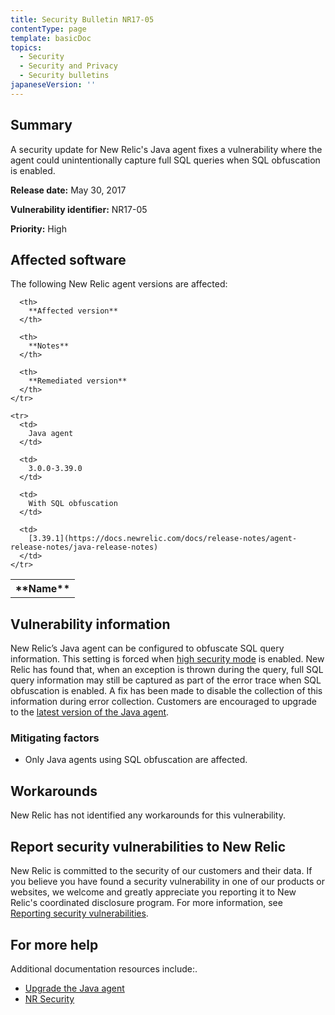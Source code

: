 ```yaml
---
title: Security Bulletin NR17-05
contentType: page
template: basicDoc
topics:
  - Security
  - Security and Privacy
  - Security bulletins
japaneseVersion: ''
---
```


## Summary

A security update for New Relic's Java agent fixes a vulnerability where the agent could unintentionally capture full SQL queries when SQL obfuscation is enabled.

**Release date:** May 30, 2017

**Vulnerability identifier:** NR17-05

**Priority:** High

## Affected software

The following New Relic agent versions are affected:

<Table>
  <tbody>
    <tr>
      <th>
        **Name**
      </th>

      <th>
        **Affected version**
      </th>

      <th>
        **Notes**
      </th>

      <th>
        **Remediated version**
      </th>
    </tr>

    <tr>
      <td>
        Java agent
      </td>

      <td>
        3.0.0-3.39.0
      </td>

      <td>
        With SQL obfuscation
      </td>

      <td>
        [3.39.1](https://docs.newrelic.com/docs/release-notes/agent-release-notes/java-release-notes)
      </td>
    </tr>
  </tbody>
</Table>

## Vulnerability information

New Relic’s Java agent can be configured to obfuscate SQL query information. This setting is forced when [high security mode](/docs/agents/manage-apm-agents/configuration/high-security-mode) is enabled. New Relic has found that, when an exception is thrown during the query, full SQL query information may still be captured as part of the error trace when SQL obfuscation is enabled. A fix has been made to disable the collection of this information during error collection. Customers are encouraged to upgrade to the [latest version of the Java agent](/docs/release-notes/agent-release-notes/java-release-notes).

### Mitigating factors

* Only Java agents using SQL obfuscation are affected.

## Workarounds

New Relic has not identified any workarounds for this vulnerability.

## Report security vulnerabilities to New Relic

New Relic is committed to the security of our customers and their data. If you believe you have found a security vulnerability in one of our products or websites, we welcome and greatly appreciate you reporting it to New Relic's coordinated disclosure program. For more information, see [Reporting security vulnerabilities](/docs/security/new-relic-security/data-privacy/reporting-security-vulnerabilities).

## For more help

Additional documentation resources include:.

* [Upgrade the Java agent](https://docs.newrelic.com/docs/agents/java-agent/installation/upgrade-java-agent)
* [NR Security](https://newrelic.com/why-new-relic/security "Link opens in a new window.")
